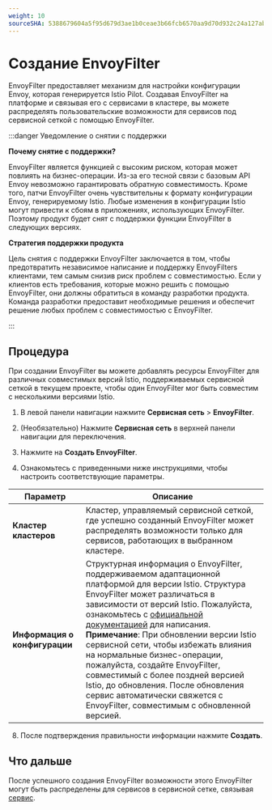 ```yaml
---
weight: 10
sourceSHA: 5388679604a5f95d679d3ae1b0ceae3b66fcb6570aa9d70d932c24a127abd1c7
---
```


# Создание EnvoyFilter

EnvoyFilter предоставляет механизм для настройки конфигурации Envoy, которая генерируется Istio Pilot. Создавая EnvoyFilter на платформе и связывая его с сервисами в кластере, вы можете распределять пользовательские возможности для сервисов под сервисной сеткой с помощью EnvoyFilter.

:::danger Уведомление о снятии с поддержки

**Почему снятие с поддержки?**

EnvoyFilter является функцией с высоким риском, которая может повлиять на бизнес-операции. Из-за его тесной связи с базовым API Envoy невозможно гарантировать обратную совместимость. Кроме того, патчи EnvoyFilter очень чувствительны к формату конфигурации Envoy, генерируемому Istio. Любые изменения в конфигурации Istio могут привести к сбоям в приложениях, использующих EnvoyFilter. Поэтому продукт будет снят с поддержки функции EnvoyFilter в следующих версиях.

**Стратегия поддержки продукта**

Цель снятия с поддержки EnvoyFilter заключается в том, чтобы предотвратить независимое написание и поддержку EnvoyFilters клиентами, тем самым снизив риск проблем с совместимостью. Если у клиентов есть требования, которые можно решить с помощью EnvoyFilter, они должны обратиться в команду разработки продукта. Команда разработки предоставит необходимые решения и обеспечит решение любых проблем с совместимостью с EnvoyFilter.

:::

## Процедура

При создании EnvoyFilter вы можете добавлять ресурсы EnvoyFilter для различных совместимых версий Istio, поддерживаемых сервисной сеткой в текущем проекте, чтобы один EnvoyFilter мог быть совместим с несколькими версиями Istio.

1. В левой панели навигации нажмите **Сервисная сеть** > **EnvoyFilter**.

2. (Необязательно) Нажмите **Сервисная сеть** в верхней панели навигации для переключения.

3. Нажмите на **Создать EnvoyFilter**.

4. Ознакомьтесь с приведенными ниже инструкциями, чтобы настроить соответствующие параметры.

| Параметр                     | Описание                                                                                                                                                                                                                                                                                                                                                                                                                                                                                                                                                                                                                                                   |
| ----------------------------- | ------------------------------------------------------------------------------------------------------------------------------------------------------------------------------------------------------------------------------------------------------------------------------------------------------------------------------------------------------------------------------------------------------------------------------------------------------------------------------------------------------------------------------------------------------------------------------------------------------------------------------------------------------------- |
| **Кластер кластеров**       | Кластер, управляемый сервисной сеткой, где успешно созданный EnvoyFilter может распределять возможности только для сервисов, работающих в выбранном кластере.                                                                                                                                                                                                                                                                                                                                                                                                                                                                                                 |
| **Информация о конфигурации** | Структурная информация о EnvoyFilter, поддерживаемом адаптационной платформой для версии Istio. Структура EnvoyFilter может различаться в зависимости от версий Istio. Пожалуйста, ознакомьтесь с [официальной документацией](https://istio.io/latest/docs/reference/config/networking/envoy-filter/) для написания. <br />**Примечание**: При обновлении версии Istio сервисной сети, чтобы избежать влияния на нормальные бизнес-операции, пожалуйста, создайте EnvoyFilter, совместимый с более поздней версией Istio, до обновления. После обновления сервис автоматически свяжется с EnvoyFilter, совместимым с обновленной версией. |

8. После подтверждения правильности информации нажмите **Создать**.

## Что дальше

После успешного создания EnvoyFilter возможности этого EnvoyFilter могут быть распределены для сервисов в сервисной сетке, связывая [сервис](./bind_a_service.mdx).
